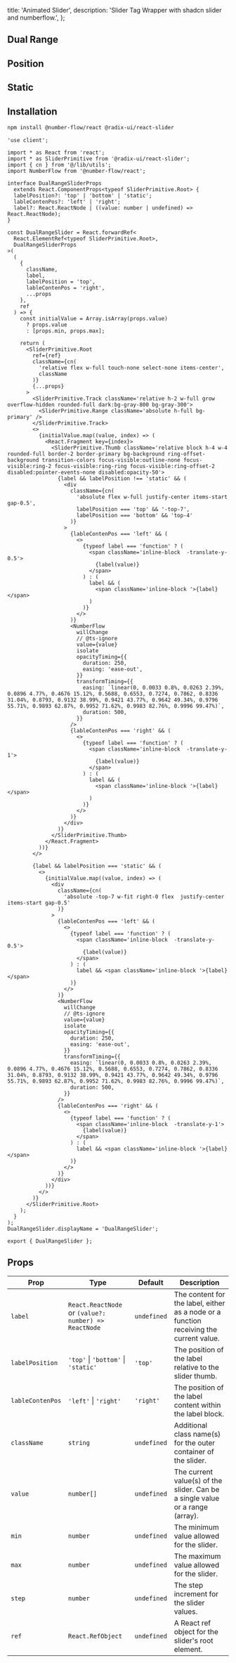   title: 'Animated Slider',
  description: 'Slider Tag Wrapper with shadcn slider and numberflow.',
};

<ComponentCodePreview name='motion-number-slider' isFitheight hasReTrigger />

## Dual Range

<ComponentCodePreview name='dual-range-slider' isFitheight hasReTrigger />

## Position

<ComponentCodePreview name='position-range-slider' isFitheight hasReTrigger />

## Static

<ComponentCodePreview name='static-range-slider' isFitheight hasReTrigger />

## Installation

```bash
npm install @number-flow/react @radix-ui/react-slider
```

```tsx slider.tsx
'use client';

import * as React from 'react';
import * as SliderPrimitive from '@radix-ui/react-slider';
import { cn } from '@/lib/utils';
import NumberFlow from '@number-flow/react';

interface DualRangeSliderProps
  extends React.ComponentProps<typeof SliderPrimitive.Root> {
  labelPosition?: 'top' | 'bottom' | 'static';
  lableContenPos?: 'left' | 'right';
  label?: React.ReactNode | ((value: number | undefined) => React.ReactNode);
}

const DualRangeSlider = React.forwardRef<
  React.ElementRef<typeof SliderPrimitive.Root>,
  DualRangeSliderProps
>(
  (
    {
      className,
      label,
      labelPosition = 'top',
      lableContenPos = 'right',
      ...props
    },
    ref
  ) => {
    const initialValue = Array.isArray(props.value)
      ? props.value
      : [props.min, props.max];

    return (
      <SliderPrimitive.Root
        ref={ref}
        className={cn(
          'relative flex w-full touch-none select-none items-center',
          className
        )}
        {...props}
      >
        <SliderPrimitive.Track className='relative h-2 w-full grow overflow-hidden rounded-full dark:bg-gray-800 bg-gray-300'>
          <SliderPrimitive.Range className='absolute h-full bg-primary' />
        </SliderPrimitive.Track>
        <>
          {initialValue.map((value, index) => (
            <React.Fragment key={index}>
              <SliderPrimitive.Thumb className='relative block h-4 w-4 rounded-full border-2 border-primary bg-background ring-offset-background transition-colors focus-visible:outline-none focus-visible:ring-2 focus-visible:ring-ring focus-visible:ring-offset-2 disabled:pointer-events-none disabled:opacity-50'>
                {label && labelPosition !== 'static' && (
                  <div
                    className={cn(
                      'absolute flex w-full justify-center items-start gap-0.5',
                      labelPosition === 'top' && '-top-7',
                      labelPosition === 'bottom' && 'top-4'
                    )}
                  >
                    {lableContenPos === 'left' && (
                      <>
                        {typeof label === 'function' ? (
                          <span className='inline-block  -translate-y-0.5'>
                            {label(value)}
                          </span>
                        ) : (
                          label && (
                            <span className='inline-block '>{label}</span>
                          )
                        )}
                      </>
                    )}
                    <NumberFlow
                      willChange
                      // @ts-ignore
                      value={value}
                      isolate
                      opacityTiming={{
                        duration: 250,
                        easing: 'ease-out',
                      }}
                      transformTiming={{
                        easing: `linear(0, 0.0033 0.8%, 0.0263 2.39%, 0.0896 4.77%, 0.4676 15.12%, 0.5688, 0.6553, 0.7274, 0.7862, 0.8336 31.04%, 0.8793, 0.9132 38.99%, 0.9421 43.77%, 0.9642 49.34%, 0.9796 55.71%, 0.9893 62.87%, 0.9952 71.62%, 0.9983 82.76%, 0.9996 99.47%)`,
                        duration: 500,
                      }}
                    />
                    {lableContenPos === 'right' && (
                      <>
                        {typeof label === 'function' ? (
                          <span className='inline-block  -translate-y-1'>
                            {label(value)}
                          </span>
                        ) : (
                          label && (
                            <span className='inline-block '>{label}</span>
                          )
                        )}
                      </>
                    )}
                  </div>
                )}
              </SliderPrimitive.Thumb>
            </React.Fragment>
          ))}
        </>

        {label && labelPosition === 'static' && (
          <>
            {initialValue.map((value, index) => (
              <div
                className={cn(
                  'absolute -top-7 w-fit right-0 flex  justify-center items-start gap-0.5'
                )}
              >
                {lableContenPos === 'left' && (
                  <>
                    {typeof label === 'function' ? (
                      <span className='inline-block  -translate-y-0.5'>
                        {label(value)}
                      </span>
                    ) : (
                      label && <span className='inline-block '>{label}</span>
                    )}
                  </>
                )}
                <NumberFlow
                  willChange
                  // @ts-ignore
                  value={value}
                  isolate
                  opacityTiming={{
                    duration: 250,
                    easing: 'ease-out',
                  }}
                  transformTiming={{
                    easing: `linear(0, 0.0033 0.8%, 0.0263 2.39%, 0.0896 4.77%, 0.4676 15.12%, 0.5688, 0.6553, 0.7274, 0.7862, 0.8336 31.04%, 0.8793, 0.9132 38.99%, 0.9421 43.77%, 0.9642 49.34%, 0.9796 55.71%, 0.9893 62.87%, 0.9952 71.62%, 0.9983 82.76%, 0.9996 99.47%)`,
                    duration: 500,
                  }}
                />
                {lableContenPos === 'right' && (
                  <>
                    {typeof label === 'function' ? (
                      <span className='inline-block  -translate-y-1'>
                        {label(value)}
                      </span>
                    ) : (
                      label && <span className='inline-block '>{label}</span>
                    )}
                  </>
                )}
              </div>
            ))}
          </>
        )}
      </SliderPrimitive.Root>
    );
  }
);
DualRangeSlider.displayName = 'DualRangeSlider';

export { DualRangeSlider };
```

## Props

| Prop             | Type                                                 | Default     | Description                                                                            |
| ---------------- | ---------------------------------------------------- | ----------- | -------------------------------------------------------------------------------------- |
| `label`          | `React.ReactNode` or `(value?: number) => ReactNode` | `undefined` | The content for the label, either as a node or a function receiving the current value. |
| `labelPosition`  | `'top'` \| `'bottom'` \| `'static'`                  | `'top'`     | The position of the label relative to the slider thumb.                                |
| `lableContenPos` | `'left'` \| `'right'`                                | `'right'`   | The position of the label content within the label block.                              |
| `className`      | `string`                                             | `undefined` | Additional class name(s) for the outer container of the slider.                        |
| `value`          | `number[]`                                           | `undefined` | The current value(s) of the slider. Can be a single value or a range (array).          |
| `min`            | `number`                                             | `undefined` | The minimum value allowed for the slider.                                              |
| `max`            | `number`                                             | `undefined` | The maximum value allowed for the slider.                                              |
| `step`           | `number`                                             | `undefined` | The step increment for the slider values.                                              |
| `ref`            | `React.RefObject`                                    | `undefined` | A React ref object for the slider's root element.                                      |
